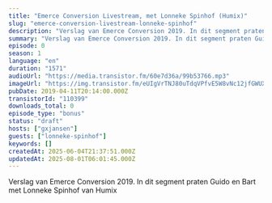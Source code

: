 ```yaml
---
title: "Emerce Conversion Livestream, met Lonneke Spinhof (Humix)"
slug: "emerce-conversion-livestream-lonneke-spinhof"
description: "Verslag van Emerce Conversion 2019. In dit segment praten Guido en Bart met Lonneke Spinhof van Humix"
summary: "Verslag van Emerce Conversion 2019. In dit segment praten Guido en Bart met Lonneke Spinhof van Humix"
episode: 0
season: 1
language: "en"
duration: "1571"
audioUrl: "https://media.transistor.fm/60e7d36a/99b53766.mp3"
imageUrl: "https://img.transistor.fm/eUIgVrTNJ80uTdqVPfvE5W8vNc12jfGWUXXi1bz0EkI/rs:fill:0:0:1/w:1400/h:1400/q:60/mb:500000/aHR0cHM6Ly9pbWct/dXBsb2FkLXByb2R1/Y3Rpb24udHJhbnNp/c3Rvci5mbS9lcGlz/b2RlLzExMDM5OS8x/NjAyMDc1OTkwLWFy/dHdvcmsuanBn.webp"
pubDate: 2019-04-11T20:14:00.000Z
transistorId: "110399"
downloads_total: 0
episode_type: "bonus"
status: "draft"
hosts: ["gxjansen"]
guests: ["lonneke-spinhof"]
keywords: []
createdAt: 2025-06-04T21:37:51.000Z
updatedAt: 2025-08-01T06:01:45.000Z
---
```


Verslag van Emerce Conversion 2019. In dit segment praten Guido en Bart met Lonneke Spinhof van Humix
